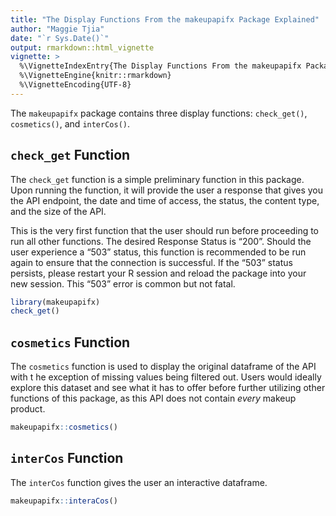 ```yaml
---
title: "The Display Functions From the makeupapifx Package Explained"
author: "Maggie Tjia"
date: "`r Sys.Date()`"
output: rmarkdown::html_vignette
vignette: >
  %\VignetteIndexEntry{The Display Functions From the makeupapifx Package Explained}
  %\VignetteEngine{knitr::rmarkdown}
  %\VignetteEncoding{UTF-8}
---
```


The `makeupapifx` package contains three display functions: `check_get()`, `cosmetics()`, and `interCos()`.

## `check_get` Function
  
The `check_get` function is a simple preliminary function in this package. Upon running the function, it will provide the user a response that gives you  the API endpoint, the date and time of access, the status, the content type, and the size of the API.  

This is the very first function that the user should run before proceeding to run all other functions. The desired Response Status is "200". Should the user experience a "503" status, this function is recommended to be run again to ensure that the connection is successful. If the "503" status persists, please restart your R session and reload the package into your new session. This "503" error is common but not fatal. 

```r
library(makeupapifx)
check_get()
```

## `cosmetics` Function

The `cosmetics` function is used to display the original dataframe of the API with t he exception of missing values being filtered out. Users would ideally explore this dataset and see what it has to offer before further utilizing other functions of this package, as this API does not contain *every* makeup product.

```r
makeupapifx::cosmetics()
```


## `interCos` Function

The `interCos` function gives the user an interactive dataframe. 

```r
makeupapifx::interaCos()
```
